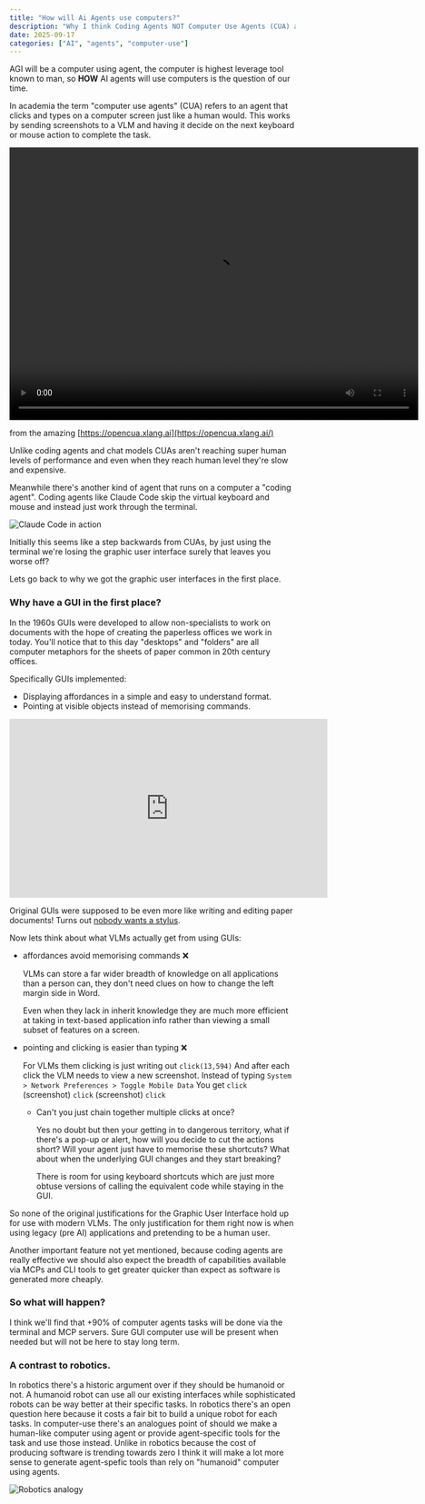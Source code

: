 ```yaml
---
title: "How will Ai Agents use computers?"
description: "Why I think Coding Agents NOT Computer Use Agents (CUA) are the future."
date: 2025-09-17
categories: ["AI", "agents", "computer-use"]
---
```


AGI will be a computer using agent, the computer is highest leverage tool known to man, so **HOW** AI agents will use computers is the question of our time.

In academia the term "computer use agents" (CUA) refers to an agent that clicks and types on a computer screen just like a human would.
This works by sending  screenshots to a VLM and having it decide on the next keyboard or mouse action to complete the task.

<video width="720" height="480" controls>
  <source src="/media/open_cua_720.mov" type="video/mp4" />
  Your browser does not support the video tag.
</video>

from the amazing [https://opencua.xlang.ai](https://opencua.xlang.ai/)

Unlike coding agents and chat models CUAs aren't reaching super human levels of performance and even when they reach human level they're slow and expensive.

Meanwhile there's another kind of agent that runs on a computer a "coding agent".
Coding agents like Claude Code skip the virtual keyboard and mouse and instead just work through the terminal.

![Claude Code in action](/media/67cb064b14f4465a0ce0aa9c_Claude3.7Code.gif)

Initially this seems like a step backwards from CUAs, by just using the terminal we're losing the graphic user interface surely that leaves you worse off?

Lets go back to why we got the graphic user interfaces in the first place.

### Why have a GUI in the first place?

In the 1960s GUIs were developed to allow non-specialists to work on documents with the hope of creating the paperless offices we work in today. You'll notice that to this day "desktops" and "folders" are all computer metaphors for the sheets of paper common in 20th century offices.

Specifically GUIs implemented:

- Displaying affordances in a simple and easy to understand format.
- Pointing at visible objects instead of memorising commands.

<iframe width="560" height="315" src="https://www.youtube.com/embed/QQhVQ1UG6aM" title="Original GUIs demo" frameborder="0" allow="accelerometer; autoplay; clipboard-write; encrypted-media; gyroscope; picture-in-picture" allowfullscreen></iframe>

Original GUIs were supposed to be even more like writing and editing paper documents! Turns out [nobody wants a stylus](https://www.youtube.com/watch?v=NwKOHrw9n2c).

Now lets think about what VLMs actually get from using GUIs:

- affordances avoid memorising commands ❌

    VLMs can store a far wider breadth of knowledge on all applications than a person can, they don't need clues on how to change the left margin side in Word.

    Even when they lack in inherit knowledge they are much more efficient at taking in text-based application info rather than viewing a small subset of features on a screen.

- pointing and clicking is easier than typing ❌

    For VLMs them clicking is just writing out `click(13,594)`
    And after each click the VLM needs to view a new screenshot.
    Instead of typing `System > Network Preferences > Toggle Mobile Data`
    You get `click` (screenshot) `click` (screenshot) `click`

    - Can't you just chain together multiple clicks at once?

        Yes no doubt but then your getting in to dangerous territory, what if there's a pop-up or alert, how will you decide to cut the actions short?
        Will your agent just have to memorise these shortcuts? What about when the underlying GUI changes and they start breaking?

        There is room for using keyboard shortcuts which are just more obtuse versions of calling the equivalent code while staying in the GUI.


So none of the original justifications for the Graphic User Interface hold up for use with modern VLMs.
The only justification for them right now is when using legacy (pre AI) applications and pretending to be a human user.

Another important feature not yet mentioned, because coding agents are really effective we should also expect the breadth of capabilities available via MCPs and CLI tools to get greater quicker than expect as software is generated more cheaply.

### So what will happen?

I think we'll find that +90% of computer agents tasks will be done via the terminal and MCP servers. Sure GUI computer use will be present when needed but will not be here to stay long term.

### A contrast to robotics.

In robotics there's a historic argument over if they should be humanoid or not. A humanoid robot can use all our existing interfaces while sophisticated robots can be way better at their specific tasks. In robotics there's an open question here because it costs a fair bit to build a unique robot for each tasks. In computer-use there's an analogues point of should we make a human-like computer using agent or provide agent-specific tools for the task and use those instead. Unlike in robotics because the cost of producing software is trending towards zero I think it will make a lot more sense to generate agent-spefic tools than rely on "humanoid" computer using agents.

![Robotics analogy](/media/image.png)